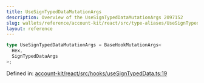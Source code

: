 ```yaml
---
title: UseSignTypedDataMutationArgs
description: Overview of the UseSignTypedDataMutationArgs 2097152
slug: wallets/reference/account-kit/react/src/type-aliases/UseSignTypedDataMutationArgs
layout: reference
---
```


```ts
type UseSignTypedDataMutationArgs = BaseHookMutationArgs<
  Hex,
  SignTypedDataArgs
>;
```

Defined in: [account-kit/react/src/hooks/useSignTypedData.ts:19](https://github.com/alchemyplatform/aa-sdk/blob/923a52171f7246172caf350853843e6680197da9/account-kit/react/src/hooks/useSignTypedData.ts#L19)
